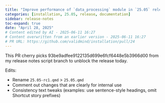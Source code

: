 ```yaml
---
title: "Improve performance of `data_processing` module in `25.05` release (#24)"
categories: [installation, 25.05, release, documentation]
sidebar: release-notes
toc-expand: true
date: "April 28, 2025"
# Content edited by AI - 2025-06-11 16:27
# Content overwritten from an earlier version - 2025-06-11 16:27
# PR URL: https://github.com/validmind/installation/pull/24
---
```


This PR cherry picks 93be9adfee9122135d699e6fcf6448e5b3966d00 from my release notes script branch to unblock the release today. 

Edits:

- Rename `25.05-rc1.qmd` > `25.05.qmd` 
- Comment out changes that are clearly for internal use
- Consistency text tweaks (examples: use sentence-style headings, omit Shortcut story prefixes) 

<!--- VALIDATION SUMMARY
Content Type: title
Validation Status: CHECK
Attempts: 7
Last Validation: 2025-06-11 16:20:42
Reedit Available: Yes
--->
